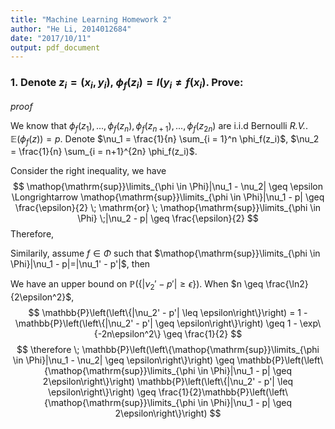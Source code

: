 ```yaml
---
title: "Machine Learning Homework 2"
author: "He Li, 2014012684"
date: "2017/10/11"
output: pdf_document
---
```


### 1. Denote $z_i = (x_i, y_i)$, $\phi_f(z_i) = I(y_i \neq f(x_i)$. Prove:
\begin{align*}
&\frac{1}{2}\mathbb{P}\left(\sup_{\phi \in \Phi} \left|\frac{1}{n} \sum_{i=1}^n \phi(z_i) - \mathbb{E}[\phi(z)]\right| \geq 2 \epsilon\right) \\
\leq &\mathbb{P}\left(\sup_{\phi \in \Phi} \left|\frac{1}{n} \sum_{i=1}^n \phi(z_i) - \frac{1}{n} \sum_{i=n+1}^{2n} \phi(z_i)\right| \geq \epsilon\right) \\
\leq &2\mathbb{P}\left(\sup_{\phi \in \Phi} \left|\frac{1}{n} \sum_{i=1}^n \phi(z_i) - \mathbb{E}[\phi(z)]\right| \geq \frac{\epsilon}{2}\right)
\end{align*}

*proof*

We know that $\phi_f(z_1), ..., \phi_f(z_n), \phi_f(z_{n+1}), ..., \phi_f(z_{2n})$ are i.i.d Bernoulli *R.V.*. $\mathbb{E}(\phi_f(z)) = p$. Denote $\nu_1 = \frac{1}{n} \sum_{i = 1}^n \phi_f(z_i)$, $\nu_2 = \frac{1}{n} \sum_{i = n+1}^{2n} \phi_f(z_i)$. 

Consider the right inequality, we have
$$
\mathop{\mathrm{sup}}\limits_{\phi \in \Phi}|\nu_1 - \nu_2| \geq \epsilon \Longrightarrow \mathop{\mathrm{sup}}\limits_{\phi \in \Phi}|\nu_1 - p| \geq \frac{\epsilon}{2} \; \mathrm{or} \; \mathop{\mathrm{sup}}\limits_{\phi \in \Phi} \;|\nu_2 - p| \geq \frac{\epsilon}{2}
$$
Therefore, 
\begin{align*}
\{\mathop{\mathrm{sup}}\limits_{\phi \in \Phi}|\nu_1 - \nu_2| \geq \epsilon\} 
&\subset \{\mathop{\mathrm{sup}}\limits_{\phi \in \Phi}|\nu_1 - p| \geq \frac{\epsilon}{2}\} \cup \{\mathop{\mathrm{sup}}\limits_{\phi \in \Phi}|\nu_2 - p| \geq \frac{\epsilon}{2}\} \\
\therefore \;
\mathbb{P}\left(\mathop{\mathrm{sup}}\limits_{\phi \in \Phi}|\nu_1 - \nu_2| \geq \epsilon\right)
&\leq \mathbb{P}\left(\mathop{\mathrm{sup}}\limits_{\phi \in \Phi}|\nu_1 - p| \geq \frac{\epsilon}{2} \cup \mathop{\mathrm{sup}}\limits_{\phi \in \Phi}|\nu2 - p| \geq \frac{\epsilon}{2}\right) \\
&\leq \mathbb{P}\left(\mathop{\mathrm{sup}}\limits_{\phi \in \Phi}|\nu_1 - p| \geq \frac{\epsilon}{2}\right) + \mathbb{P}\left(\mathop{\mathrm{sup}}\limits_{\phi \in \Phi}|\nu_2 - p| \geq \frac{\epsilon}{2}\right) \\
&= 2\mathbb{P}\left(\mathop{\mathrm{sup}}\limits_{\phi \in \Phi}|\nu_1 - p| \geq \frac{\epsilon}{2}\right)
\end{align*}

Similarily, assume $f\in \Phi$ such that $\mathop{\mathrm{sup}}\limits_{\phi \in \Phi}|\nu_1 - p|=|\nu_1' - p'|$, then

\begin{align*}
&\mathop{\mathrm{sup}}\limits_{\phi \in \Phi}|\nu_1 - p| \geq 2\epsilon \; \mathrm{and} \; |\nu_2' - p'| \leq \epsilon \Longrightarrow \mathop{\mathrm{sup}}\limits_{\phi \in \Phi}|\nu_1 - \nu_2| \geq \epsilon \\
\therefore \; 
&\left\{\mathop{\mathrm{sup}}\limits_{\phi \in \Phi}|\nu_1 - p| \geq 2\epsilon\right\} 
\cap \left\{|\nu_2' - p'| \leq \epsilon\right\} 
\subset \left\{\mathop{\mathrm{sup}}\limits_{\phi \in \Phi}|\nu_1 - \nu_2| \geq \epsilon\right\} \\
\therefore \; 
&\mathbb{P}\left(\left\{\mathop{\mathrm{sup}}\limits_{\phi \in \Phi}|\nu_1 - \nu_2| \geq \epsilon\right\}\right)
\geq
\mathbb{P}\left(\left\{\mathop{\mathrm{sup}}\limits_{\phi \in \Phi}|\nu_1 - p| \geq 2\epsilon\right\}\right)
 \mathbb{P}\left(\left\{|\nu_2' - p'| \leq \epsilon\right\}\right)
\end{align*}
We have an upper bound on $\mathbb{P}\left(\left\{|\nu_2' - p'| \geq \epsilon\right\}\right)$. When $n \geq \frac{\ln2}{2\epsilon^2}$,
$$
\mathbb{P}\left(\left\{|\nu_2' - p'| \leq \epsilon\right\}\right) = 1 -  \mathbb{P}\left(\left\{|\nu_2' - p'| \geq \epsilon\right\}\right) \geq 1 - \exp\{-2n\epsilon^2\} \geq \frac{1}{2}
$$
$$
\therefore \;
\mathbb{P}\left(\left\{\mathop{\mathrm{sup}}\limits_{\phi \in \Phi}|\nu_1 - \nu_2| \geq \epsilon\right\}\right)
\geq
\mathbb{P}\left(\left\{\mathop{\mathrm{sup}}\limits_{\phi \in \Phi}|\nu_1 - p| \geq 2\epsilon\right\}\right)
\mathbb{P}\left(\left\{|\nu_2' - p'| \leq \epsilon\right\}\right)
\geq \frac{1}{2}\mathbb{P}\left(\left\{\mathop{\mathrm{sup}}\limits_{\phi \in \Phi}|\nu_1 - p| \geq 2\epsilon\right\}\right)
$$


\begin{flushright}$\Box$\end{flushright}